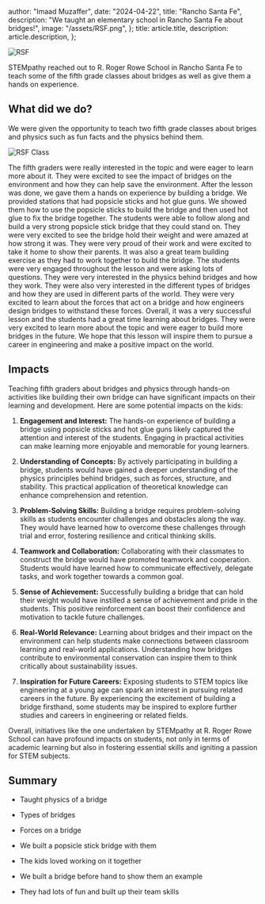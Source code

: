   author: "Imaad Muzaffer",
  date: "2024-04-22",
  title: "Rancho Santa Fe",
  description:
    "We taught an elementary school in Rancho Santa Fe about bridges!",
  image: "/assets/RSF.png",
};
  title: article.title,
  description: article.description,
};


![RSF](https://i.postimg.cc/yNQ8B2Cn/5-EA8-E48-B-80-FA-4886-B61-A-E169-EEAFE15-E.jpg)


STEMpathy reached out to R. Roger Rowe School in Rancho Santa Fe to teach some of the fifth grade classes about bridges as well as give them a hands on experience.

## What did we do? 
We were given the opportunity to teach two fifth grade classes about briges and physics such as fun facts and the physics behind them.

![RSF Class](https://i.postimg.cc/wvnxRJvm/629-FA46-C-E2-E0-41-EB-817-C-47-B0-EF35-F732.jpg)



The fifth graders were really interested in the topic and were eager to learn more about it. They were excited to see the impact of bridges on the environment and how they can help save the environment. After the lesson was done, we gave them a hands on experience by building a bridge. We provided stations that had popsicle sticks and hot glue guns. We showed them how to use the popsicle sticks to build the bridge and then used hot glue to fix the bridge together. The students were able to follow along and build a very strong popsicle stick bridge that they could stand on. They were very excited to see the bridge hold their weight and were amazed at how strong it was. They were very proud of their work and were excited to take it home to show their parents. It was also a great team building exercise as they had to work together to build the bridge. The students were very engaged throughout the lesson and were asking lots of questions. They were very interested in the physics behind bridges and how they work. They were also very interested in the different types of bridges and how they are used in different parts of the world. They were very excited to learn about the forces that act on a bridge and how engineers design bridges to withstand these forces. Overall, it was a very successful lesson and the students had a great time learning about bridges. They were very excited to learn more about the topic and were eager to build more bridges in the future. We hope that this lesson will inspire them to pursue a career in engineering and make a positive impact on the world.

## Impacts

Teaching fifth graders about bridges and physics through hands-on activities like building their own bridge can have significant impacts on their learning and development. Here are some potential impacts on the kids:

1. **Engagement and Interest:** The hands-on experience of building a bridge using popsicle sticks and hot glue guns likely captured the attention and interest of the students. Engaging in practical activities can make learning more enjoyable and memorable for young learners.

2. **Understanding of Concepts:** By actively participating in building a bridge, students would have gained a deeper understanding of the physics principles behind bridges, such as forces, structure, and stability. This practical application of theoretical knowledge can enhance comprehension and retention.

3. **Problem-Solving Skills:** Building a bridge requires problem-solving skills as students encounter challenges and obstacles along the way. They would have learned how to overcome these challenges through trial and error, fostering resilience and critical thinking skills.

4. **Teamwork and Collaboration:** Collaborating with their classmates to construct the bridge would have promoted teamwork and cooperation. Students would have learned how to communicate effectively, delegate tasks, and work together towards a common goal.

5. **Sense of Achievement:** Successfully building a bridge that can hold their weight would have instilled a sense of achievement and pride in the students. This positive reinforcement can boost their confidence and motivation to tackle future challenges.

6. **Real-World Relevance:** Learning about bridges and their impact on the environment can help students make connections between classroom learning and real-world applications. Understanding how bridges contribute to environmental conservation can inspire them to think critically about sustainability issues.

7. **Inspiration for Future Careers:** Exposing students to STEM topics like engineering at a young age can spark an interest in pursuing related careers in the future. By experiencing the excitement of building a bridge firsthand, some students may be inspired to explore further studies and careers in engineering or related fields.

Overall, initiatives like the one undertaken by STEMpathy at R. Roger Rowe School can have profound impacts on students, not only in terms of academic learning but also in fostering essential skills and igniting a passion for STEM subjects.

## Summary

- Taught physics of a bridge
- Types of bridges
- Forces on a bridge

- We built a popsicle stick bridge with them
- The kids loved working on it together

- We built a bridge before hand to show them an example
- They had lots of fun and built up their team skills
